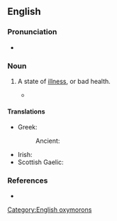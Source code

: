 ==English==

===Pronunciation===
* {{audio|en|en-au-ill health.ogg|Audio (AU)}}

===Noun===
{{en-noun|-}}

# {{lb|en|idiomatic}} A state of [[illness]], or bad health.<!--I make this entry as idiomatic as the term is confusing for English L2 speakers, because "bad health" is expected. The coupling of "ill" + "health" is contradictory.-->
#: {{ux|en|I have to cancel my holidays due to continuing '''ill health'''.}}
#* {{quote-journal|en|year=1962|month=August|author=G. Freeman Allen|title=Traffic control on the Great Northern Line|journal=Modern Railways|pages=131/132|text=There are the engines that develop '''ill-health''' and begin to lose time, or the wagons that develop hot boxes and have to be removed, initiating delays that steadily pile up&mdash;or at worst, the weather lays its hand on the whole District.}}

====Translations====
{{trans-top|state of bad health}}
* Greek:
*: Ancient: {{t|grc|καχεξία|f}}
{{trans-mid}}
* Irish: {{t|ga|breoiteacht|f}}
* Scottish Gaelic: {{t|gd|euslaint|f}}
{{trans-bottom}}

===References===
* {{R:Lexico}}

[[Category:English oxymorons]]